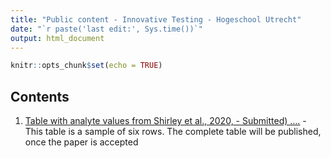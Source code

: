 ```yaml
---
title: "Public content - Innovative Testing - Hogeschool Utrecht"
date: "`r paste('last edit:', Sys.time())`" 
output: html_document
---
```


```r
knitr::opts_chunk$set(echo = TRUE)
```

## Contents

 1. [Table with analyte values from Shirley et al., 2020, - Submitted) ....](https://uashogeschoolutrecht.github.io/kinetics_tables.html) - This table is a sample of six rows. The complete table will be published, once the paper is accepted